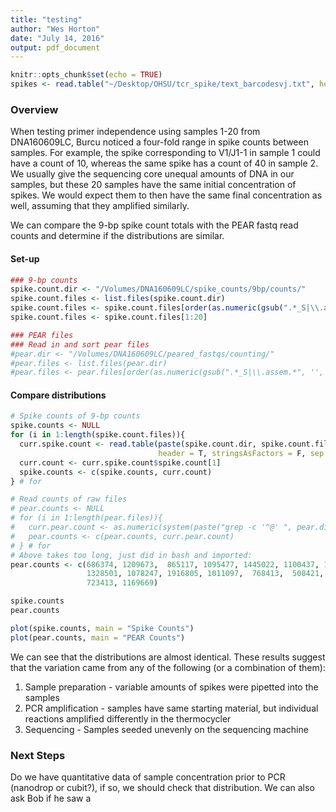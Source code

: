 ```yaml
---
title: "testing"
author: "Wes Horton"
date: "July 14, 2016"
output: pdf_document
---
```


```r
knitr::opts_chunk$set(echo = TRUE)
spikes <- read.table("~/Desktop/OHSU/tcr_spike/text_barcodesvj.txt", header = T, sep = ' ', stringsAsFactors = F)
```

### Overview

When testing primer independence using samples 1-20 from DNA160609LC, Burcu noticed a four-fold range in spike counts between samples. For example, the spike corresponding to V1/J1-1 in sample 1 could have a count of 10, whereas the same spike has a count of 40 in sample 2. We usually give the sequencing core unequal amounts of DNA in our samples, but these 20 samples have the same initial concentration of spikes. We would expect them to then have the same final concentration as well, assuming that they amplified similarly.

We can compare the 9-bp spike count totals with the PEAR fastq read counts and determine if the distributions are similar.

#### Set-up

```r
### 9-bp counts
spike.count.dir <- "/Volumes/DNA160609LC/spike_counts/9bp/counts/"
spike.count.files <- list.files(spike.count.dir)
spike.count.files <- spike.count.files[order(as.numeric(gsub(".*_S|\\.assemb.*", '', spike.count.files)))]
spike.count.files <- spike.count.files[1:20]

### PEAR files
### Read in and sort pear files
#pear.dir <- "/Volumes/DNA160609LC/peared_fastqs/counting/"
#pear.files <- list.files(pear.dir)
#pear.files <- pear.files[order(as.numeric(gsub(".*_S|\\.assem.*", '', pear.files)))]
```

#### Compare distributions
```r
# Spike counts of 9-bp counts
spike.counts <- NULL
for (i in 1:length(spike.count.files)){
  curr.spike.count <- read.table(paste(spike.count.dir, spike.count.files[i], sep = ''),
                                 header = T, stringsAsFactors = F, sep = ',')
  curr.count <- curr.spike.count$spike.count[1]
  spike.counts <- c(spike.counts, curr.count)
} # for

# Read counts of raw files
# pear.counts <- NULL
# for (i in 1:length(pear.files)){
#   curr.pear.count <- as.numeric(system(paste("grep -c '^@' ", pear.dir, pear.files[i], sep = ''), intern = T))
#   pear.counts <- c(pear.counts, curr.pear.count)
# } # for
# Above takes too long, just did in bash and imported:
pear.counts <- c(686374, 1209673,  865117, 1095477, 1445022, 1100437, 1433990, 1864230, 
                 1328501, 1078247, 1916805, 1011097,  768413,  508421,  925440,  716742, 572435, 914924,  
                 723413, 1169669)

spike.counts
pear.counts

plot(spike.counts, main = "Spike Counts")
plot(pear.counts, main = "PEAR Counts")
```

We can see that the distributions are almost identical. These results suggest that the variation came from any of the following (or a combination of them):

1. Sample preparation - variable amounts of spikes were pipetted into the samples
2. PCR amplification - samples have same starting material, but individual reactions amplified differently in the thermocycler
3. Sequencing - Samples seeded unevenly on the sequencing machine

### Next Steps

Do we have quantitative data of sample concentration prior to PCR (nanodrop or cubit?), if so, we should check that distribution. We can also ask Bob if he saw a
